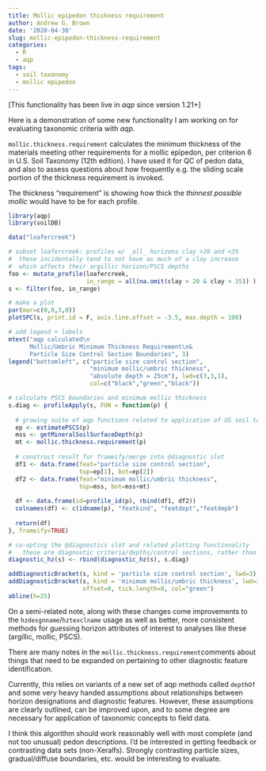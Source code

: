 ```yaml
---
title: Mollic epipedon thickness requirement
author: Andrew G. Brown
date: '2020-04-30'
slug: mollic-epipedon-thickness-requirement
categories:
  - R
  - aqp
tags:
  - soil taxonomy
  - mollic epipedon
--- 
```


[This functionality has been live in _aqp_ since version 1.21+]

Here is a demonstration of some new functionality I am working on for evaluating taxonomic criteria with _aqp_. 

`mollic.thickness.requirement` calculates the minimum thickness of the materials meeting other requirements for a mollic epipedon, per criterion 6 in U.S. Soil Taxonomy (12th edition). I have used it for QC of pedon data, and also to assess questions about how frequently e.g. the sliding scale portion of the thickness requirement is invoked. 

The thickness "requirement" is showing how thick the _thinnest possible mollic_ would have to be for each profile. 

```r
library(aqp)
library(soilDB)

data("loafercreek")

# subset loafercreek: profiles w/ _all_ horizons clay >20 and <35 
#  these incidentally tend to not have as much of a clay increase 
#  which affects their argillic horizon/PSCS depths
foo <- mutate_profile(loafercreek, 
                      in_range = all(na.omit(clay > 20 & clay < 35)) )
s <- filter(foo, in_range)

# make a plot
par(mar=c(0,0,3,0))
plotSPC(s, print.id = F, axis.line.offset = -3.5, max.depth = 100)

# add legend + labels
mtext("aqp calculated\n
      Mollic/Umbric Minimum Thickness Requirement\n&
      Particle Size Control Section Boundaries", 3)
legend("bottomleft", c("particle size control section",
                       "minimum mollic/umbric thickness",
                       "absolute depth = 25cm"), lwd=c(3,3,1), 
                       col=c("black","green","black"))

# calculate PSCS boundaries and minimum mollic thickness
s.diag <- profileApply(s, FUN = function(p) {
  
  # growing suite of aqp functions related to application of US soil taxonomic criteria
  ep <- estimatePSCS(p)
  mss <- getMineralSoilSurfaceDepth(p)
  mt <- mollic.thickness.requirement(p)
  
  # construct result for frameify/merge into @diagnostic slot
  df1 <- data.frame(feat="particle size control section", 
                    top=ep[1], bot=ep[2])
  df2 <- data.frame(feat="minimum mollic/umbric thickness", 
                    top=mss, bot=mss+mt)
  
  df <- data.frame(id=profile_id(p), rbind(df1, df2))
  colnames(df) <- c(idname(p), "featkind", "featdept","featdepb")
  
  return(df) 
}, frameify=TRUE)

# co-opting the @diagnostics slot and related plotting functionality
#   these are diagnostic criteria/depths/control sections, rather than "features" per se
diagnostic_hz(s) <- rbind(diagnostic_hz(s), s.diag)

addDiagnosticBracket(s, kind = 'particle size control section', lwd=3)
addDiagnosticBracket(s, kind = 'minimum mollic/umbric thickness', lwd=3, 
                     offset=0, tick.length=0, col="green")
abline(h=25)
```

On a semi-related note, along with these changes come improvements to the `hzdesgnname`/`hztexclname` usage as well as better, more consistent methods for guessing horizon attributes of interest to analyses like these (argillic, mollic, PSCS).

There are many notes in the `mollic.thickness.requirement`comments about things that need to be expanded on pertaining to other diagnostic feature identification. 

Currently, this relies on variants of a new set of aqp methods called `depthOf` and some very heavy handed assumptions about relationships between horizon designations and diagnostic features. However, these assumptions are clearly outlined, can be improved upon, and to some degree are necessary for application of taxonomic concepts to field data.

I think this algorithm should work reasonably well with most complete (and not too unusual) pedon descriptions. I'd be interested in getting feedback or contrasting data sets (non-Xeralfs). Strongly contrasting particle sizes, gradual/diffuse boundaries, etc. would be interesting to evaluate.
